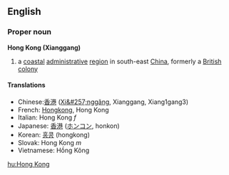 ==English==

===Proper noun===
{{wikipedia}}
'''Hong Kong (Xianggang)'''
#a [[coastal]] [[administrative]] [[region]] in south-east [[China]], formerly a [[British]] [[colony]]
====Translations====
*Chinese:[[香港]] ([[Xi&#257;nggǎng]], Xianggang, Xiang1gang3)
*French: [[Hongkong]], Hong Kong
*Italian: Hong Kong ''f''
*Japanese: [[香港]] ([[ホンコン]], honkon)
*Korean: [[홍콩]] (hongkong) 
*Slovak: Hong Kong ''m''
*Vietnamese: Hồng Kông

[[hu:Hong Kong]]